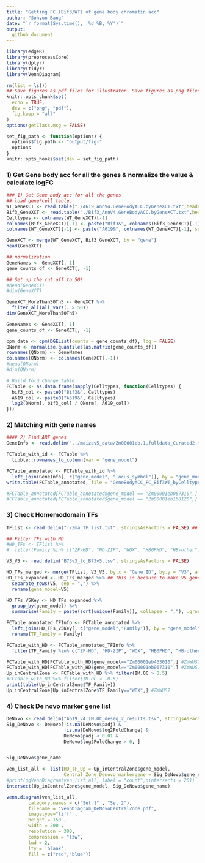 ```yaml
---
title: "Getting FC (Bif3/WT) of gene body chromatin acc"
author: "Sohyun Bang"
date: "`r format(Sys.time(), '%d %B, %Y')`"
output: 
  github_document
---
```

```r
library(edgeR)
library(preprocessCore)
library(dplyr)
library(tidyr)
library(VennDiagram)

rm(list = ls())
## Save figures as pdf files for illustrator. Save figures as png files for md visualization. 
knitr::opts_chunk$set(
  echo = TRUE,
  dev = c("png", "pdf"),
  fig.keep = "all"
)
options(getClass.msg = FALSE)

set_fig_path <- function(options) {
  options$fig.path <- "output/fig-"
  options
}
knitr::opts_hooks$set(dev = set_fig_path)
```
### 1) Get Gene body acc for all the genes & normalize the value & calculate logFC
```r
### 1) Get Gene body acc for all the genes
## load gene*cell table.
WT_GeneXCT <- read.table("./A619_AnnV4.GeneBodyACC.byGeneXCT.txt",header=TRUE)
Bif3_GeneXCT <- read.table("./Bif3_AnnV4.GeneBodyACC.byGeneXCT.txt",header=TRUE)
Celltypes <- colnames(WT_GeneXCT)[-1]
colnames(Bif3_GeneXCT)[-1] <- paste("Bif3&", colnames(Bif3_GeneXCT)[-1], sep="")
colnames(WT_GeneXCT)[-1] <- paste("A619&", colnames(WT_GeneXCT)[-1], sep="")

GeneXCT <- merge(WT_GeneXCT, Bif3_GeneXCT, by = "gene")
head(GeneXCT)

## normalization
GeneNames <- GeneXCT[, 1]
gene_counts_df <- GeneXCT[, -1]

## Set up the cut off to 50!
#head(GeneXCT)
#dim(GeneXCT)

GeneXCT_MoreThan50Tn5 <- GeneXCT %>%
  filter_all(all_vars(. > 50))
dim(GeneXCT_MoreThan50Tn5)

GeneNames <- GeneXCT[, 1]
gene_counts_df <- GeneXCT[, -1]

cpm_data <- cpm(DGEList(counts = gene_counts_df), log = FALSE)
QNorm <- normalize.quantiles(as.matrix(gene_counts_df))
rownames(QNorm) <- GeneNames
colnames(QNorm) <- colnames(GeneXCT[,-1])
#head(QNorm)
#dim(QNorm)

# Build fold change table
FCTable <- as.data.frame(sapply(Celltypes, function(Celltypes) {
  bif3_col <- paste0("Bif3&", Celltypes)
  A619_col <- paste0("A619&", Celltypes)
  log2(QNorm[, bif3_col] / QNorm[, A619_col])
}))
```
### 2) Matching with gene names
```r

#### 2) Find ARF genes
GeneInfo <- read.delim("../maizev5_data/Zm00001eb.1.fulldata_Curated2.txt", stringsAsFactors = FALSE)

FCTable_with_id <- FCTable %>%
  tibble::rownames_to_column(var = "gene_model")

FCTable_annotated <- FCTable_with_id %>%
  left_join(GeneInfo[, c("gene_model", "locus_symbol")], by = "gene_model")
write.table(FCTable_annotated, file = "GeneBodyACC_FC_Bif3WT_byCelltypes.txt", sep = "\t", row.names = FALSE, quote = FALSE)

#FCTable_annotated[FCTable_annotated$gene_model == "Zm00001eb067310",]
#FCTable_annotated[FCTable_annotated$gene_model == "Zm00001eb168120",]
```

### 3) Check Homemodomain TFs
```r
TFlist <- read.delim("./Zma_TF_list.txt", stringsAsFactors = FALSE) ## This data is from https://planttfdb.gao-lab.org/index.php?sp=Zma

## Filter TFs with HD
#HD_TFs <- TFlist %>%
#  filter(Family %in% c("ZF-HD", "HD-ZIP", "WOX", "HB0PHD", "HB-other"))

V3_V5 <- read.delim("B73v3_to_B73v5.tsv", stringsAsFactors = FALSE)

HD_TFs_merged <- merge(TFlist, V3_V5, by.x = "Gene_ID", by.y = "V3", all.x = TRUE)
HD_TFs_expanded <- HD_TFs_merged %>% ## This is because to make V5 gene id as the key
  separate_rows(V5, sep = ",") %>%
  rename(gene_model=V5) 

HD_TFs_V5Key <- HD_TFs_expanded %>%
  group_by(gene_model) %>%
  summarise(Family = paste(sort(unique(Family)), collapse = ","), .groups = "drop")

FCTable_annotated_TFInfo <- FCTable_annotated %>%
  left_join(HD_TFs_V5Key[, c("gene_model","Family")], by = "gene_model") %>%
  rename(TF_Family = Family)

FCTable_with_HD <- FCTable_annotated_TFInfo %>%
  filter(TF_Family %in% c("ZF-HD", "HD-ZIP", "WOX", "HB0PHD", "HB-other") )

FCTable_with_HD[FCTable_with_HD$gene_model=="Zm00001eb433010",] #ZmWUS2
FCTable_with_HD[FCTable_with_HD$gene_model=="Zm00001eb067310",] #ZmWUS1
Up_inCentralZone <- FCTable_with_HD %>% filter(IM.OC > 0.5)
#FCTable_with_HD %>% filter(IM.OC < -0.5)
print(table(Up_inCentralZone$TF_Family))
Up_inCentralZone[Up_inCentralZone$TF_Family=="WOX",] #ZmWUS2

```
### 4) Check De novo marker gene list
```r
DeNovo <- read.delim("A619_v4.IM.OC_deseq_2_results.tsv", stringsAsFactors = FALSE)
Sig_DeNovo <- DeNovo[!is.na(DeNovo$padj) & 
                     !is.na(DeNovo$log2FoldChange) & 
                     DeNovo$padj < 0.01 & 
                     DeNovo$log2FoldChange > 0, ]


Sig_DeNovo$gene_name

ven_list_all <- list(HD_TF_Up = Up_inCentralZone$gene_model, 
                     Central_Zone_Denovo_markergene = Sig_DeNovo$gene_name)
#print(ggVennDiagram(ven_list_all, label = "count",nintersects = 20))
intersect(Up_inCentralZone$gene_model, Sig_DeNovo$gene_name)

venn.diagram(ven_list_all,
        category.names = c("Set 1" , "Set 2"),
        filename = "VennDiagram_DeNovoCentralZone.pdf",
        imagetype="tiff" ,
        height = 150 , 
        width = 200 , 
        resolution = 300,
        compression = "lzw",
        lwd = 2,
        lty = 'blank',
        fill = c("red","blue"))

```
